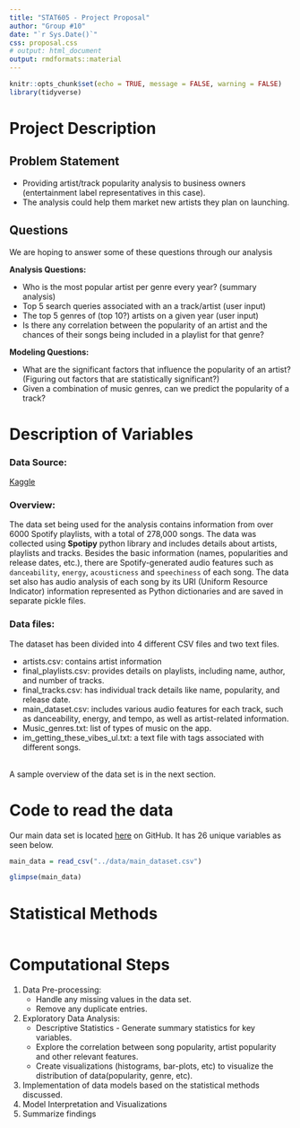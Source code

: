 ```yaml
---
title: "STAT605 - Project Proposal"
author: "Group #10"
date: "`r Sys.Date()`"
css: proposal.css
# output: html_document
output: rmdformats::material
---
```


```r
knitr::opts_chunk$set(echo = TRUE, message = FALSE, warning = FALSE)
library(tidyverse)
```

# Project Description

## Problem Statement

+ Providing artist/track popularity analysis to business owners (entertainment label representatives in this case).
+ The analysis could help them market new artists they plan on launching.

## Questions
We are hoping to answer some of these questions through our analysis

__Analysis Questions:__

+ Who is the most popular artist per genre every year? (summary analysis)
+ Top 5 search queries associated with an a track/artist (user input)
+ The top 5 genres of (top 10?) artists on a given year (user input)
+ Is there any correlation between the popularity of an artist and the chances of their songs being included in a playlist for that genre?

__Modeling Questions:__

+ What are the significant factors that influence the popularity of an artist? (Figuring out factors that are statistically significant?)
+ Given a combination of music genres, can we predict the popularity of a track?


# Description of Variables

### Data Source: 
[Kaggle](https://www.kaggle.com/datasets/viktoriiashkurenko/278k-spotify-songs)

### Overview:
The data set being used for the analysis contains information from over 6000 Spotify playlists, with a total of 278,000 songs. The data was collected using __Spotipy__ python library and includes details about artists, playlists and tracks. Besides the basic information (names, popularities and release dates, etc.), there are Spotify-generated audio features such as `danceability`, `energy`, `acousticness` and `speechiness` of each song. The data set also has audio analysis of each song by its URI (Uniform Resource Indicator) information represented as Python dictionaries and are saved in separate pickle files.

### Data files:
The dataset has been divided into 4 different CSV files and two text files.

- artists.csv: contains artist information
- final_playlists.csv: provides details on playlists, including name, author, and number of tracks.
- final_tracks.csv: has individual track details like name, popularity, and release date.
- main_dataset.csv: includes various audio features for each track, such as danceability, energy, and tempo, as well as artist-related information.
- Music_genres.txt: list of types of music on the app.
- im_getting_these_vibes_ul.txt: a text file with tags associated with different songs.

<br>
A sample overview of the data set is in the next section.


# Code to read the data

Our main data set is located [here](https://media.githubusercontent.com/media/NiharikaCNR/STAT605-Project/main/data/main_dataset.csv) on GitHub. It has 26 unique variables as seen below.

```r
main_data = read_csv("../data/main_dataset.csv")
```

```r
glimpse(main_data)
```

# Statistical Methods
```r
```

# Computational Steps

1. Data Pre-processing:
    + Handle any missing values in the data set.
    + Remove any duplicate entries.
2. Exploratory Data Analysis:
    + Descriptive Statistics - Generate summary statistics for key variables.
    + Explore the correlation between song popularity, artist popularity and other relevant features.
    + Create visualizations (histograms, bar-plots, etc) to visualize the distribution of data(popularity, genre, etc).
3. Implementation of data models based on the statistical methods discussed.
4. Model Interpretation and Visualizations
5. Summarize findings 

